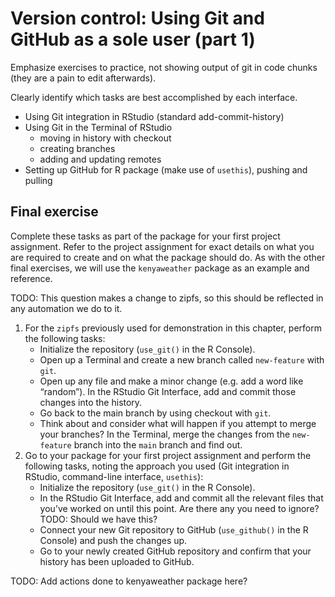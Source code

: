 # Version control: Using Git and GitHub as a sole user (part 1)

Emphasize exercises to practice,
not showing output of git in code chunks (they are a pain to edit afterwards).

Clearly identify which tasks are best accomplished by each interface.

- Using Git integration in RStudio (standard add-commit-history)
- Using Git in the Terminal of RStudio
  - moving in history with checkout
  - creating branches
  - adding and updating remotes
- Setting up GitHub for R package (make use of `usethis`), pushing and pulling


<!---
Moved from syllabus:

And some people still worry that if they make their data and code generally available,
someone else will use it and publish a result they have come up with themselves.
This is almost unheard of in practice,
but that doesn't stop people using it as a scare tactic.
Other people are afraid of looking foolish or incompetent by sharing code that might contain bugs.
This isn't just [impostor syndrome][impostor-syndrome]:
members of marginalized groups are frequently judged more harshly than others,
so being wrong in public is much riskier for them.
-->

## Final exercise

Complete these tasks as part of the package for your first project assignment.
Refer to the project assignment for exact details on what you are required to
create and on what the package should do. As with the other final exercises,
we will use the `kenyaweather` package as an example and reference.

TODO: This question makes a change to zipfs, so this should be reflected in any automation we do to it.

1. For the `zipfs` previously used for demonstration in this chapter,
perform the following tasks:
    - Initialize the repository (`use_git()` in the R Console).
    - Open up a Terminal and create a new branch called `new-feature` with `git`.
    - Open up any file and make a minor change (e.g. add a word like "random").
    In the RStudio Git Interface, add and commit those changes into the history.
    - Go back to the main branch by using checkout with `git`. 
    - Think about and consider what will happen if you attempt to merge your
    branches? In the Terminal, merge the changes from the `new-feature` branch
    into the `main` branch and find out.

2. Go to your package for your first project assignment and perform the
following tasks, noting the approach you used (Git integration in RStudio,
command-line interface, `usethis`):
    - Initialize the repository (`use_git()` in the R Console).
    - In the RStudio Git Interface, add and commit all the relevant files that
    you've worked on until this point. Are there any you need to ignore? TODO: Should we have this?
    - Connect your new Git repository to GitHub (`use_github()` in the R Console)
    and push the changes up.
    - Go to your newly created GitHub repository and confirm that your history 
    has been uploaded to GitHub.

TODO: Add actions done to kenyaweather package here?
